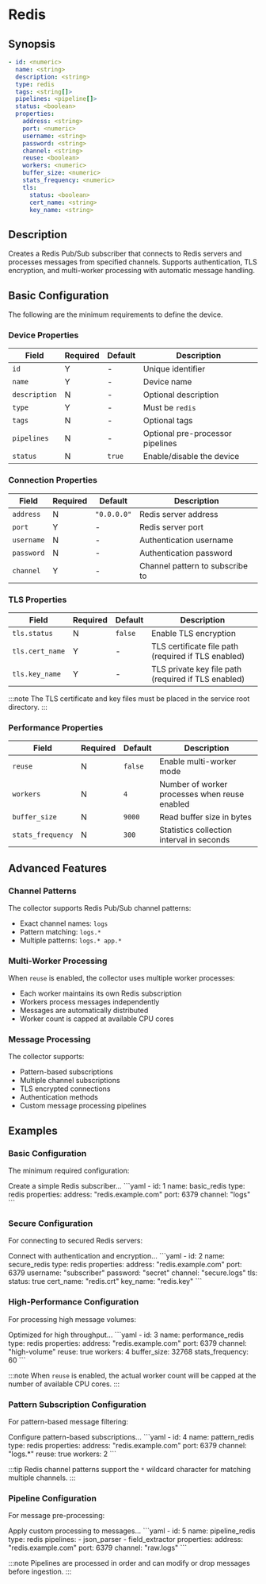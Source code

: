 # Redis

## Synopsis

```yaml
- id: <numeric>
  name: <string>
  description: <string>
  type: redis
  tags: <string[]>
  pipelines: <pipeline[]>
  status: <boolean>
  properties:
    address: <string>
    port: <numeric>
    username: <string>
    password: <string>
    channel: <string>
    reuse: <boolean>
    workers: <numeric>
    buffer_size: <numeric>
    stats_frequency: <numeric>
    tls:
      status: <boolean>
      cert_name: <string>
      key_name: <string>
```

## Description

Creates a Redis Pub/Sub subscriber that connects to Redis servers and processes messages from specified channels. Supports authentication, TLS encryption, and multi-worker processing with automatic message handling.

## Basic Configuration

The following are the minimum requirements to define the device.

### Device Properties

|Field|Required|Default|Description|
|---|---|---|---|
|`id`|Y|-|Unique identifier|
|`name`|Y|-|Device name|
|`description`|N|-|Optional description|
|`type`|Y|-|Must be `redis`|
|`tags`|N|-|Optional tags|
|`pipelines`|N|-|Optional pre-processor pipelines|
|`status`|N|`true`|Enable/disable the device|

### Connection Properties

|Field|Required|Default|Description|
|---|---|---|---|
|`address`|N|`"0.0.0.0"`|Redis server address|
|`port`|Y|-|Redis server port|
|`username`|N|-|Authentication username|
|`password`|N|-|Authentication password|
|`channel`|Y|-|Channel pattern to subscribe to|

### TLS Properties

|Field|Required|Default|Description|
|---|---|---|---|
|`tls.status`|N|`false`|Enable TLS encryption|
|`tls.cert_name`|Y|-|TLS certificate file path (required if TLS enabled)|
|`tls.key_name`|Y|-|TLS private key file path (required if TLS enabled)|

:::note
The TLS certificate and key files must be placed in the service root directory.
:::

### Performance Properties

|Field|Required|Default|Description|
|---|---|---|---|
|`reuse`|N|`false`|Enable multi-worker mode|
|`workers`|N|`4`|Number of worker processes when reuse enabled|
|`buffer_size`|N|`9000`|Read buffer size in bytes|
|`stats_frequency`|N|`300`|Statistics collection interval in seconds|

## Advanced Features

### Channel Patterns

The collector supports Redis Pub/Sub channel patterns:
- Exact channel names: `logs`
- Pattern matching: `logs.*`
- Multiple patterns: `logs.* app.*`

### Multi-Worker Processing

When `reuse` is enabled, the collector uses multiple worker processes:
- Each worker maintains its own Redis subscription
- Workers process messages independently
- Messages are automatically distributed
- Worker count is capped at available CPU cores

### Message Processing

The collector supports:
- Pattern-based subscriptions
- Multiple channel subscriptions
- TLS encrypted connections
- Authentication methods
- Custom message processing pipelines

## Examples

### Basic Configuration

The minimum required configuration:

<ExampleGrid>
  <CommentCol>
    Create a simple Redis subscriber...
  </CommentCol>
  <CodeCol>
    ```yaml
    - id: 1
      name: basic_redis
      type: redis
      properties:
        address: "redis.example.com"
        port: 6379
        channel: "logs"
    ```
  </CodeCol>
</ExampleGrid>

### Secure Configuration

For connecting to secured Redis servers:

<ExampleGrid>
  <CommentCol>
    Connect with authentication and encryption...
  </CommentCol>
  <CodeCol>
    ```yaml
    - id: 2
      name: secure_redis
      type: redis
      properties:
        address: "redis.example.com"
        port: 6379
        username: "subscriber"
        password: "secret"
        channel: "secure.logs"
        tls:
          status: true
          cert_name: "redis.crt"
          key_name: "redis.key"
    ```
  </CodeCol>
</ExampleGrid>

### High-Performance Configuration

For processing high message volumes:

<ExampleGrid>
  <CommentCol>
    Optimized for high throughput...
  </CommentCol>
  <CodeCol>
    ```yaml
    - id: 3
      name: performance_redis
      type: redis
      properties:
        address: "redis.example.com"
        port: 6379
        channel: "high-volume"
        reuse: true
        workers: 4
        buffer_size: 32768
        stats_frequency: 60
    ```
  </CodeCol>
</ExampleGrid>

:::note
When `reuse` is enabled, the actual worker count will be capped at the number of available CPU cores.
:::

### Pattern Subscription Configuration

For pattern-based message filtering:

<ExampleGrid>
  <CommentCol>
    Configure pattern-based subscriptions...
  </CommentCol>
  <CodeCol>
    ```yaml
    - id: 4
      name: pattern_redis
      type: redis
      properties:
        address: "redis.example.com"
        port: 6379
        channel: "logs.*"
        reuse: true
        workers: 2
    ```
  </CodeCol>
</ExampleGrid>

:::tip
Redis channel patterns support the `*` wildcard character for matching multiple channels.
:::

### Pipeline Configuration

For message pre-processing:

<ExampleGrid>
  <CommentCol>
    Apply custom processing to messages...
  </CommentCol>
  <CodeCol>
    ```yaml
    - id: 5
      name: pipeline_redis
      type: redis
      pipelines:
        - json_parser
        - field_extractor
      properties:
        address: "redis.example.com"
        port: 6379
        channel: "raw.logs"
    ```
  </CodeCol>
</ExampleGrid>

:::note
Pipelines are processed in order and can modify or drop messages before ingestion.
:::